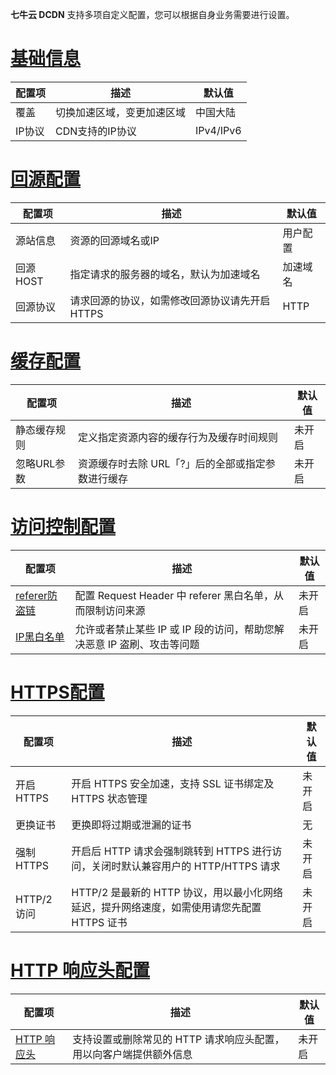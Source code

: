 **七牛云 DCDN** 支持多项自定义配置，您可以根据自身业务需要进行设置。
# [基础信息](http://)
配置项|描述|默认值
-|-|-
覆盖|切换加速区域，变更加速区域|中国大陆
IP协议|CDN支持的IP协议|IPv4/IPv6

# [回源配置](https://developer.qiniu.com/fusion/manual/4943/back-to-the-source-configuration)

配置项|描述|默认值
-|-|-
源站信息|资源的回源域名或IP|用户配置
回源HOST|指定请求的服务器的域名，默认为加速域名|加速域名
回源协议|请求回源的协议，如需修改回源协议请先开启 HTTPS|HTTP

# [缓存配置](https://developer.qiniu.com/fusion/manual/4944/cache-configuration)

配置项|描述|默认值
-|-|-
静态缓存规则|定义指定资源内容的缓存行为及缓存时间规则|未开启
忽略URL参数|资源缓存时去除 URL「?」后的全部或指定参数进行缓存|未开启

# [访问控制配置](http://)

配置项|描述|默认值
-|-|-
[referer防盗链](https://developer.qiniu.com/dcdn/development_guidelines/10788/dcdn-referer-hotlinking-prevention)|配置 Request Header 中 referer 黑白名单，从而限制访问来源|未开启
[IP黑白名单](https://developer.qiniu.com/dcdn/development_guidelines/10791/dcdn-ip-black-and-white-list)|允许或者禁止某些 IP 或 IP 段的访问，帮助您解决恶意 IP 盗刷、攻击等问题|未开启

# [HTTPS配置](https://developer.qiniu.com/fusion/manual/4952/https-configuration)

配置项|描述|默认值
-|-|-
开启HTTPS|开启 HTTPS 安全加速，支持 SSL 证书绑定及 HTTPS 状态管理|未开启
更换证书|更换即将过期或泄漏的证书|无
强制HTTPS|开启后 HTTP 请求会强制跳转到 HTTPS 进行访问，关闭时默认兼容用户的 HTTP/HTTPS 请求|未开启
HTTP/2 访问| HTTP/2 是最新的 HTTP 协议，用以最小化网络延迟，提升网络速度，如需使用请您先配置 HTTPS 证书|未开启



# [HTTP 响应头配置](https://developer.qiniu.com/fusion/manual/4953/warning-traffic-bandwidth)
配置项|描述|默认值
-|-|-
[HTTP 响应头](http://developer.qiniu.com/dcdn/development_guidelines/10793/dcdn-the-http-response-header-configuration)|支持设置或删除常见的 HTTP 请求响应头配置，用以向客户端提供额外信息|未开启

